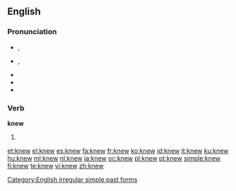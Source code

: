 {{slim-wikipedia|dab=knew}}
==English==

{{rank|mind|heart|going|205|knew|seen|better|name}}

===Pronunciation===
* {{a|RP}} {{IPA|/ˈnjuː/}}, {{SAMPA|/"nju:/}}
* {{a|US}} {{IPA|/ˈnuː/}}, {{SAMPA|/"nu:/}}
* {{audio|en-us-knew.ogg|Audio (US)}}
* {{rhymes|uː}}
* {{homophones|new}}

===Verb===
'''knew'''

# {{simple past of|[[know]]}}

[[Category:English irregular simple past forms]]

[[et:knew]]
[[el:knew]]
[[es:knew]]
[[fa:knew]]
[[fr:knew]]
[[ko:knew]]
[[id:knew]]
[[it:knew]]
[[ku:knew]]
[[hu:knew]]
[[ml:knew]]
[[nl:knew]]
[[ja:knew]]
[[oc:knew]]
[[pl:knew]]
[[pt:knew]]
[[simple:knew]]
[[fi:knew]]
[[te:knew]]
[[vi:knew]]
[[zh:knew]]